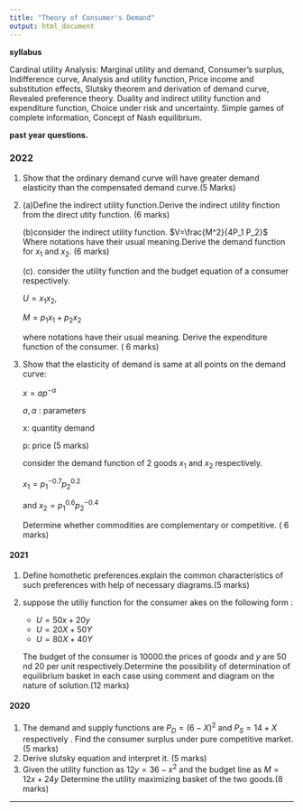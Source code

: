 ```yaml
---
title: "Theory of Consumer's Demand"
output: html_document
---
```


**syllabus**

Cardinal utility Analysis: Marginal utility and demand, Consumer’s surplus, Indifference curve, Analysis and utility function, Price income and substitution effects, Slutsky theorem and derivation of demand curve, Revealed preference theory. Duality and indirect utility function and expenditure function, Choice under risk and uncertainty. Simple games of complete information, Concept of Nash equilibrium.

**past year questions.**

### 2022

1. Show that the ordinary demand curve will have greater demand elasticity than the compensated demand curve.(5 Marks)

2. (a)Define the indirect utility function.Derive the indirect utility finction from the direct utity    function.
   (6 marks)

   (b)consider the indirect utility function.
   $V=\frac{M^2}{4P_1 P_2}$
   Where notations have their usual meaning.Derive the demand function for $x_1$ and $x_2$. 
   (6 marks)
  
   (c). consider the utility function and the budget equation of a consumer respectively.
  
   $U=x_1 x_2$,
  
   $M=p_1 x_1 +p_2 x_2$
  
   where notations have their usual meaning.
   Derive the expenditure function of the consumer.
   ( 6 marks)

4. Show that the elasticity of demand is same at all points on the demand curve:

   $x=ap^{-\alpha}$

   $a,\alpha$ : parameters

   x: quantity demand

   p: price 
   (5 marks)


   consider the demand function of 2 goods $x_1$ and $x_2$ respectively.

   $x_1=p_1 ^{-0.7} p_2 ^{0.2}$

   and $x_2=p_1^{0.6}p_2^{-0.4}$

   Determine whether commodities are complementary or competitive.
   ( 6 marks)



#### 2021

1. Define homothetic preferences.explain the common characteristics of such preferences with help of necessary diagrams.(5 marks)

2. suppose the utiliy function for the consumer akes on the following form :

   - $U=50x+20y$
   - $U=20X+50Y$
   - $U=80X+40Y$

   The budget of the consumer is 10000.the prices of good$x$ and $y$ are 50 nd 20 per unit respectively.Determine the possibility of determination of equilibrium basket in each case using comment and diagram on the nature of solution.(12 marks)


#### 2020

1. The demand and supply functions are $P_D =(6-X)^2$ and $P_S =14+X$ respectively . Find the consumer surplus under pure competitive market.(5 marks)
2. Derive slutsky equation and interpret it. (5 marks)
3. Given the utility function as 
   $12y=36-x^2$
   and the budget line as 
   $M=12x+24y$
   Determine the utility maximizing basket of the two goods.(8 marks)



---

